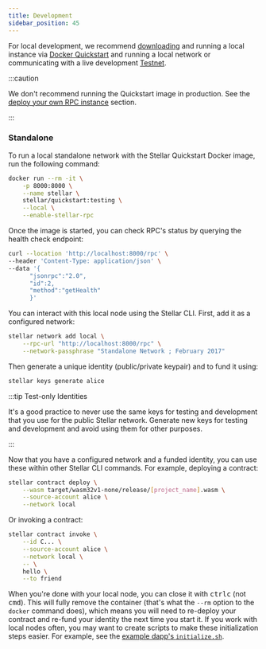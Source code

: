 ```yaml
---
title: Development
sidebar_position: 45
---
```


For local development, we recommend [downloading](https://hub.docker.com/r/stellar/quickstart) and running a local instance via [Docker Quickstart](https://github.com/stellar/quickstart) and running a local network or communicating with a live development [Testnet].

:::caution

We don't recommend running the Quickstart image in production. See the [deploy your own RPC instance](./installing.mdx) section.

:::

### Standalone

To run a local standalone network with the Stellar Quickstart Docker image, run the following command:

```bash
docker run --rm -it \
    -p 8000:8000 \
    --name stellar \
    stellar/quickstart:testing \
    --local \
    --enable-stellar-rpc
```

Once the image is started, you can check RPC's status by querying the health check endpoint:

```bash
curl --location 'http://localhost:8000/rpc' \
--header 'Content-Type: application/json' \
--data '{
      "jsonrpc":"2.0",
      "id":2,
      "method":"getHealth"
      }'
```

You can interact with this local node using the Stellar CLI. First, add it as a configured network:

```bash
stellar network add local \
    --rpc-url "http://localhost:8000/rpc" \
    --network-passphrase "Standalone Network ; February 2017"
```

Then generate a unique identity (public/private keypair) and to fund it using:

```bash
stellar keys generate alice
```

:::tip Test-only Identities

It's a good practice to never use the same keys for testing and development that you use for the public Stellar network. Generate new keys for testing and development and avoid using them for other purposes.

:::

Now that you have a configured network and a funded identity, you can use these within other Stellar CLI commands. For example, deploying a contract:

```bash
stellar contract deploy \
    --wasm target/wasm32v1-none/release/[project_name].wasm \
    --source-account alice \
    --network local
```

Or invoking a contract:

```bash
stellar contract invoke \
    --id C... \
    --source-account alice \
    --network local \
    -- \
    hello \
    --to friend
```

When you're done with your local node, you can close it with <kbd>ctrl</kbd><kbd>c</kbd> (not <kbd>cmd</kbd>). This will fully remove the container (that's what the `--rm` option to the `docker` command does), which means you will need to re-deploy your contract and re-fund your identity the next time you start it. If you work with local nodes often, you may want to create scripts to make these initialization steps easier. For example, see the [example dapp's `initialize.sh`](https://github.com/stellar/soroban-example-dapp/blob/abdac3afdb6c410cc426831ece93371c1a27347d/initialize.sh).

[Testnet]: ../../../../networks/README.mdx
